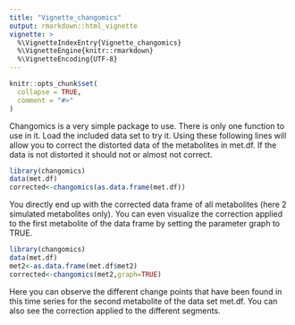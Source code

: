 ```yaml
---
title: "Vignette_changomics"
output: rmarkdown::html_vignette
vignette: >
  %\VignetteIndexEntry{Vignette_changomics}
  %\VignetteEngine{knitr::rmarkdown}
  %\VignetteEncoding{UTF-8}
---
```


```r
knitr::opts_chunk$set(
  collapse = TRUE,
  comment = "#>"
)
```
Changomics is a very simple package to use. There is only one function to use in it. Load the included data set to try it. Using these following lines will allow you to correct the distorted data of the metabolites in met.df. If the data is not distorted it should not or almost not correct.
```r
library(changomics)
data(met.df)
corrected<-changomics(as.data.frame(met.df))
```
You directly end up with the corrected data frame of all metabolites (here 2 simulated metabolites only).
You can even visualize the correction applied to the first metabolite of the data frame by setting the parameter graph to TRUE.
```r
library(changomics)
data(met.df)
met2<-as.data.frame(met.df$met2)
corrected<-changomics(met2,graph=TRUE)
```
Here you can observe the different change points that have been found in this time series for the second metabolite of the data set met.df. You can also see the correction applied to the different segments.
